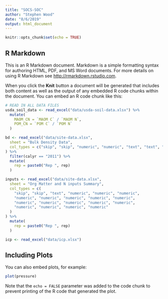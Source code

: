 ```yaml
---
title: "SOCS-SOC"
author: "Stephen Wood"
date: "8/6/2019"
output: html_document
---
```


```r
knitr::opts_chunk$set(echo = TRUE)
```

## R Markdown

This is an R Markdown document. Markdown is a simple formatting syntax for authoring HTML, PDF, and MS Word documents. For more details on using R Markdown see <http://rmarkdown.rstudio.com>.

When you click the **Knit** button a document will be generated that includes both content as well as the output of any embedded R code chunks within the document. You can embed an R code chunk like this:

```r
# READ IN ALL DATA FILES
usda_soil_data <- read_excel("data/usda-soil-data.xlsx") %>%
  mutate(
    MAOM_CN = `MAOM C` / `MAOM N`,
    POM_CN = `POM C` / `POM N`
  )

bd <- read_excel("data/site-data.xlsx",
  sheet = "Bulk Density Data",
  col_types = c("skip", "skip", "numeric", "numeric", "text", "text", "numeric", "numeric", "numeric")
) %>%
  filter(calyr == "2011") %>%
  mutate(
    rep = paste0("Rep ", rep)
  )

inputs <- read_excel("data/site-data.xlsx",
  sheet = "Org Matter and N inputs Summary",
  col_types = c(
    "skip", "skip", "text", "numeric", "numeric", "numeric",
    "numeric", "numeric", "numeric", "numeric", "numeric",
    "numeric", "numeric", "numeric", "numeric", "numeric",
    "numeric", "numeric", "numeric", "numeric"
  )
) %>%
  mutate(
    rep = paste0("Rep ", rep)
  )

icp <- read_excel("data/icp.xlsx")
```

## Including Plots

You can also embed plots, for example:

```r
plot(pressure)
```

Note that the `echo = FALSE` parameter was added to the code chunk to prevent printing of the R code that generated the plot.
